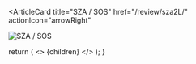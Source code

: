 <ArticleCard
  title="SZA / SOS"
  href="/review/sza2L/"
  actionIcon="arrowRight"
>

![SZA / SOS](../../images/cd/sza2L.jpg)

</ArticleCard>

  return (
    <>
      {children}
    </>
  );
}